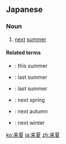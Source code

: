 ==Japanese==
{{ja-kanjitab|らい|か|yomi=o}}

===Noun===
{{ja-noun|らいか|kyu=來夏}}

# [[next]] [[summer]]

====Related terms====
* {{ja-r|今夏|こんか}}: this summer
* {{ja-r|去夏|きょか}}: last summer
* {{ja-r|昨夏|さっか}}: last summer
* {{ja-r|来春|らいしゅん}}: next spring
* {{ja-r|来秋|らいしゅう}}: next autumn
* {{ja-r|来冬|らいとう}}: next winter

[[ko:来夏]]
[[ja:来夏]]
[[zh:来夏]]